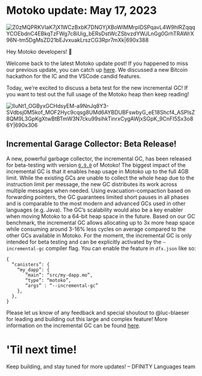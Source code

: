 # Motoko update: May 17, 2023

![Z0zMQPRKVIaK7jX1WCzBxbK7DNGYjXBoWlMMrpIDSPqavL4W9hlRZqqqYCOEbdnC4EBkqTzFWg7c8iUig_bERsDstWcZSbvzdYWJLnGg0GrhTRAWrX96N-tm5DgMsZD21bEJvxuakLrszCG3Rpr7mXk|690x388](https://global.discourse-cdn.com/business4/uploads/dfn/original/2X/d/d118475179adf31ed419566b5052467b00b8bb0a.jpeg)

<head>
  <meta property="og:image"
        content={require('../_assets/feedback_board_1.jpg').default} />
  <meta property="twitter:image"
        content={require('../_assets/feedback_board_1.jpg').default} />
</head>

Hey Motoko developers! :wave:

Welcome back to the latest Motoko update post!
If you happened to miss our previous update, you can catch up [here](https://forum.dfinity.org/t/bitcoin-x-ic-hackathon-and-candid-formatting-syntax-highlighting-motoko-update-part-11/19485). We discussed a new Bitcoin hackathon for the IC and the VSCode candid features.

Today, we’re excited to discuss a beta test for the new incremental GC! If you want to test out the full usage of the Motoko heap then keep reading!

![IluNt1_OGByxGCHdsyEM-a9NnJq8Y3-SVdbsj0M5kof_MOF2Hyc9cqsg8UMd6AYBDUBFswbyG_eE18Shcf4_ASPIsZ8QM9L3GpKgXtwBtBTmW3N7cku99sihkTinrxCygAWjxSGpK_9CnFI5Sx3o86Y|690x306](https://global.discourse-cdn.com/business4/uploads/dfn/original/2X/f/fdf17ef114032b61d14fc6aa8e79509f5f64d6c9.png)
## Incremental Garage Collector: Beta Release!
A new, powerful garbage collector, the incremental GC, has been released for beta-testing with version [`0.9.0`](https://github.com/dfinity/motoko/releases/tag/0.9.0) of Motoko!
The biggest impact of the incremental GC is that it enables heap usage in Motoko up to the full 4GB limit. While the existing GCs are unable to collect the whole heap due to the instruction limit per message, the new GC distributes its work across multiple messages when needed. Using evacuation-compaction based on forwarding pointers, the GC guarantees limited short pauses in all phases and is comparable to the most modern and advanced GCs used in other languages (e.g. Java). The GC’s scalability would also be a key enabler when moving Motoko to a 64-bit heap space in the future.
Based on our GC benchmark, the incremental GC allows allocating up to 3x more heap space while consuming around 3-16% less cycles on average compared to the other GCs available in Motoko.
For the moment, the incremental GC is only intended for beta testing and can be explicitly activated by the `—incremental-gc` compiler flag. You can enable the feature in `dfx.json` like so:
```
{
  “canisters”: {
    “my_dapp”: {
       “main”: “src/my-dapp.mo”,
       “type”: “motoko”,
       “args” : “--incremental-gc”
    },
  },
}
```
Please let us know of any feedback and special shoutout to @luc-blaeser for leading and building out this large and complex feature!
More information on the incremental GC can be found [here](https://github.com/dfinity/motoko/pull/3837).

# 'Til next time!
Keep building, and stay tuned for more updates!
– DFINITY Languages team
